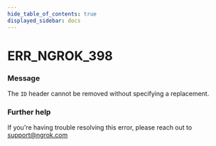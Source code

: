 ```yaml
---
hide_table_of_contents: true
displayed_sidebar: docs
---
```



# ERR_NGROK_398

### Message

The `ID` header cannot be removed without specifying a replacement.

<ErrorDetails error="err_ngrok_398" />

### Further help

If you're having trouble resolving this error, please reach out to [support@ngrok.com](mailto:support@ngrok.com?subject=Help%20with%20ERR_NGROK_398)
